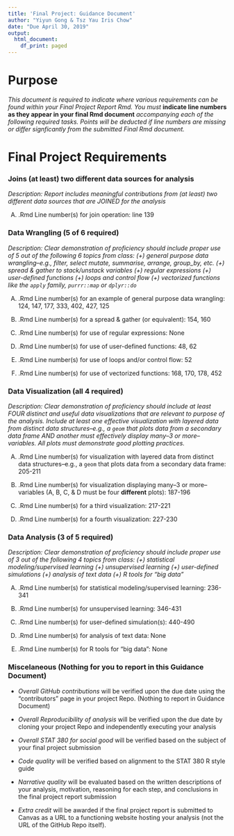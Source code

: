 ```yaml
---
title: 'Final Project: Guidance Document'
author: "Yiyun Gong & Tsz Yau Iris Chow"
date: "Due April 30, 2019"
output:
  html_document:
    df_print: paged
---
```


# Purpose

*This document is required to indicate where various requirements can be found within your Final Project Report Rmd.  You must* **indicate line numbers as they appear in your final Rmd document** *accompanying each of the following required tasks. Points will be deducted if line numbers are missing or differ signficantly from the submitted Final Rmd document.*  

# Final Project Requirements

### Joins (at least) two different data sources for analysis

*Description: Report includes meaningful contributions from (at least) two different data sources that are JOINED for the analysis*

(A) .Rmd Line number(s) for join operation: line 139



### Data Wrangling (5 of 6 required)

*Description: Clear demonstration of proficiency should include proper use of 5 out of the following 6 topics from class: (+) general purpose data wrangling--e.g., filter, select mutate, summarise, arrange, group_by, etc. (+) spread & gather to stack/unstack variables (+) regular expressions (+) user-defined functions (+) loops and control flow (+) vectorized functions like the `apply` family, `purrr::map` or `dplyr::do`*

(A) .Rmd Line number(s) for an example of general purpose data wrangling: 124, 147, 177, 333, 402, 427, 125

(B) .Rmd Line number(s) for a spread & gather (or equivalent): 154, 160


(C) .Rmd Line number(s) for use of regular expressions: None


(D) .Rmd Line number(s) for use of user-defined functions: 48, 62


(E) .Rmd Line number(s) for use of loops and/or control flow: 52


(F) .Rmd Line number(s) for use of vectorized functions: 168, 170, 178, 452


### Data Visualization (all 4 required)

*Description: Clear demonstration of proficiency should include at least FOUR distinct and useful data visualizations that are relevant to purpose of the analysis. Include at least one effective visualization with layered data from distinct data structures--e.g., a `geom` that plots data from a secondary data frame AND another must effectively display many--3 or more--variables. All plots must demonstrate good plotting practices.*

(A) .Rmd Line number(s) for visualization with layered data from distinct data structures--e.g., a `geom` that plots data from a secondary data frame: 205-211


(B) .Rmd Line number(s) for visualization displaying many--3 or more--variables (A, B, C, & D must be four **different** plots): 187-196


(C) .Rmd Line number(s) for a third visualization: 217-221


(D) .Rmd Line number(s) for a fourth visualization: 227-230




### Data Analysis (3 of 5 required)

*Description: Clear demonstration of proficiency should include proper use of 3 out of the following 4 topics from class: (+) statistical modeling/supervised learning (+) unsupervised learning (+) user-defined simulations (+) analysis of text data (+) R tools for "big data"*

(A) .Rmd Line number(s) for statistical modeling/supervised learning: 236-341


(B) .Rmd Line number(s) for unsupervised learning: 346-431


(C) .Rmd Line number(s) for user-defined simulation(s): 440-490


(D) .Rmd Line number(s) for analysis of text data: None


(E) .Rmd Line number(s) for R tools for "big data": None




### Miscelaneous (Nothing for you to report in this Guidance Document)

- *Overall GitHub contributions* will be verified upon the due date using the "contributors" page in your project Repo.  (Nothing to report in Guidance Document)

- *Overall Reproducibility of analysis* will be verified upon the due date by cloning your project Repo and independently executing your analysis

- *Overall STAT 380 for social good* will be verified based on the subject of your final project submission

- *Code quality* will be verified based on alignment to the STAT 380 R style guide

- *Narrative quality* will be evaluated based on the written descriptions of your analysis, motivation, reasoning for each step, and conclusions in the final project report submission

- *Extra credit* will be awarded if the final project report is submitted to Canvas as a URL to a functioning website hosting your analysis (not the URL of the GitHub Repo itself).

